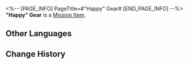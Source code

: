 <%-- [PAGE_INFO]
PageTitle=#"Happy" Gear#
[END_PAGE_INFO] --%>
{{Item Infobox
|id          = 140469
|image       = Item Happy Gear.png
|type        = Mission Item
|invCategory = Missions
|rarity      = 3
|effect      = 
|description = Extract emotions of "happiness" from passersby to fill in the missing aspects for the Dreamweaver's Emo Dial.
}}
'''"Happy" Gear''' is a [[Mission Item]].

==Other Languages==
{{Other Languages
|en   = "Happy" Gear
|zhs  = 「欢欣」齿轮
|zht  = 「歡欣」齒輪
|ja   = 「喜び」の歯車
|ko   = 「기쁨」 톱니바퀴
|es   = Engranaje de la felicidad
|fr   = Engrenage de «&nbsp;Joie&nbsp;»
|ru   = Шестерня «Восторг»
|th   = ฟันเฟือง "สุขใจ"
|vi   = Bánh Răng Vui Vẻ
|de   = Freude-Zahnrad
|id   = Gir "Kebahagiaan"
|pt   = Engrenagem "Feliz"
}}

==Change History==
{{Change History|2.0}}